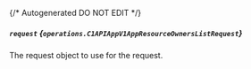 {/* Autogenerated DO NOT EDIT  */}

##### `request` *{`operations.C1APIAppV1AppResourceOwnersListRequest`}*
The request object to use for the request.
<Collapsible>
    <C1APIAppV1AppResourceOwnersListRequest/>
</Collapsible>



